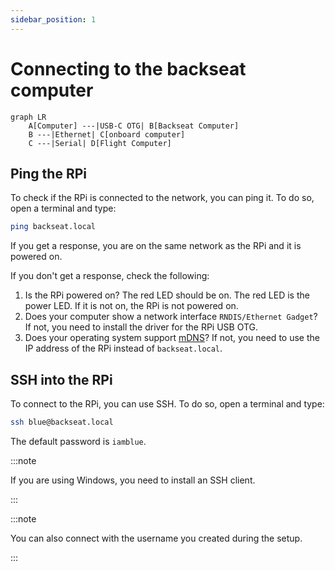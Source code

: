```yaml
---
sidebar_position: 1
---
```


# Connecting to the backseat computer

```mermaid
graph LR
    A[Computer] ---|USB-C OTG| B[Backseat Computer]
    B ---|Ethernet| C[onboard computer]
    C ---|Serial| D[Flight Computer]
```

## Ping the RPi

To check if the RPi is connected to the network, you can ping it.
To do so, open a terminal and type:

```bash
ping backseat.local
```

If you get a response, you are on the same network as the RPi and it is powered on.

If you don't get a response, check the following:

1. Is the RPi powered on? The red LED should be on.
   The red LED is the power LED. If it is not on, the RPi is not powered on.
2. Does your computer show a network interface `RNDIS/Ethernet Gadget`?
   If not, you need to install the driver for the RPi USB OTG.
3. Does your operating system support [mDNS](https://en.wikipedia.org/wiki/Multicast_DNS)?
   If not, you need to use the IP address of the RPi instead of `backseat.local`.

## SSH into the RPi

To connect to the RPi, you can use SSH.
To do so, open a terminal and type:

```bash
ssh blue@backseat.local
```

The default password is `iamblue`.

:::note

If you are using Windows, you need to install an SSH client.

:::

:::note

You can also connect with the username you created during the setup.

:::
